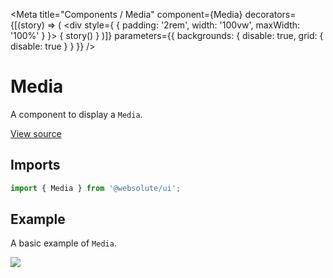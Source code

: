 
<Meta
  title="Components / Media"
  component={Media}
  decorators={[(story) => (
    <div style={ { padding: '2rem', width: '100vw', maxWidth: '100%' } }>
      { story() }
    </div>
  )]}
  parameters={{ backgrounds: { disable: true, grid: { disable: true } } }}
/>

# Media

A component to display a `Media`.

[View source](https://github.com/actarian/design-system/tree/main/src/ui/components/media)

## Imports

```js
import { Media } from '@websolute/ui';
```

## Example

A basic example of `Media`.

<Canvas>
  <Story name="Media">
    <Media width="320px">
      <img src={'https://picsum.photos/640/480'} />
    </Media>
  </Story>
</Canvas>
